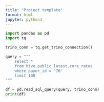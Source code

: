 ```yaml
---
title: "Project template"
format: html
jupyter: python3
---
```


```python
import pandas as pd
import tq

trino_conn = tq.get_trino_connection()

query = """
    select *
    from hive.public_latest.core_rates
    where payer_id = '76'
    limit 100
"""

df = pd.read_sql_query(query, trino_conn)
print(df)
```
